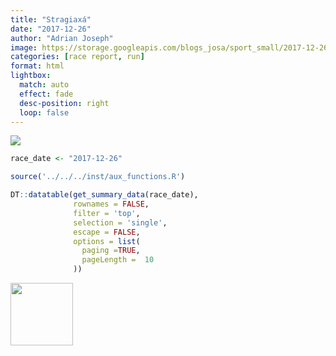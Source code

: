 ```yaml
---
title: "Stragiaxá"
date: "2017-12-26"
author: "Adrian Joseph"
image: https://storage.googleapis.com/blogs_josa/sport_small/2017-12-26_STRAGIAX%C3%81/img/00.png
categories: [race report, run]
format: html
lightbox:
  match: auto
  effect: fade
  desc-position: right
  loop: false
---
```

![](https://storage.googleapis.com/blogs_josa/sport_small/2017-12-26_STRAGIAX%C3%81/img/00.png)

```r
race_date <- "2017-12-26"

source('../../../inst/aux_functions.R')

DT::datatable(get_summary_data(race_date),
              rownames = FALSE,
              filter = 'top',
              selection = 'single',
              escape = FALSE,
              options = list(
                paging =TRUE,
                pageLength =  10
              ))
```




::: {layout-ncol=4}
![](https://storage.googleapis.com/blogs_josa/sport_small/2017-12-26_STRAGIAX%C3%81/img/00.png){ width="100" group="hi" }


:::
